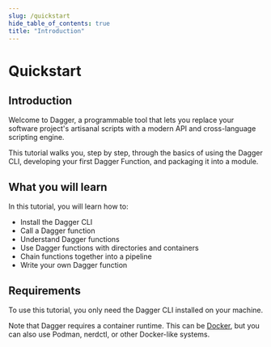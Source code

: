 ```yaml
---
slug: /quickstart
hide_table_of_contents: true
title: "Introduction"
---
```



# Quickstart

<PartialExperimentalDocs />

## Introduction

Welcome to Dagger, a programmable tool that lets you replace your software project's artisanal scripts with a modern API and cross-language scripting engine.

This tutorial walks you, step by step, through the basics of using the Dagger CLI, developing your first Dagger Function, and packaging it into a module.

## What you will learn

In this tutorial, you will learn how to:

- Install the Dagger CLI
- Call a Dagger function
- Understand Dagger functions
- Use Dagger functions with directories and containers
- Chain functions together into a pipeline
- Write your own Dagger function

## Requirements

To use this tutorial, you only need the Dagger CLI installed on your machine.

Note that Dagger requires a container runtime. This can be [Docker](https://docs.docker.com/engine/install/), but you can also use Podman, nerdctl, or other Docker-like systems.
